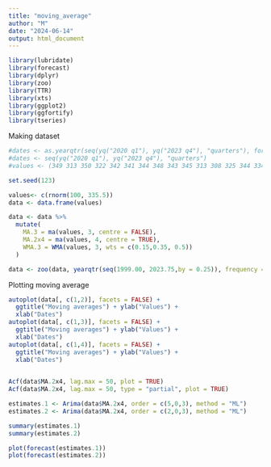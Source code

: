 ```yaml
---
title: "moving_average"
author: "M"
date: "2024-06-14"
output: html_document
---
```


```r
library(lubridate)
library(forecast)
library(dplyr)
library(zoo)
library(TTR)
library(xts)
library(ggplot2)
library(ggfortify)
library(tseries)
```

Making dataset
```r
#dates <- as.yearqtr(seq(yq("2020 q1"), yq("2023 q4"), "quarters"), format = "%Y-%m-%d")
#dates <- seq(yq("2020 q1"), yq("2023 q4"), "quarters")
#values <- (349 313 350 322 342 341 344 348 343 345 313 308 325 344 334 347)

set.seed(123)

values<- c(rnorm(100, 335.5))
data <- data.frame(values)

data <- data %>% 
  mutate(
    MA.3 = ma(values, 3, centre = FALSE),
    MA.2x4 = ma(values, 4, centre = TRUE),
    WMA.3 = WMA(values, 3, wts = c(0.15,0.35, 0.5))
  )

data <- zoo(data, yearqtr(seq(1999.00, 2023.75,by = 0.25)), frequency = 4)


```


Plotting moving average
```r
autoplot(data[, c(1,2)], facets = FALSE) + 
  ggtitle("Moving averages") + ylab("Values") +
  xlab("Dates") 
autoplot(data[, c(1,3)], facets = FALSE) + 
  ggtitle("Moving averages") + ylab("Values") +
  xlab("Dates") 
autoplot(data[, c(1,4)], facets = FALSE) + 
  ggtitle("Moving averages") + ylab("Values") +
  xlab("Dates") 
  
```



```r
Acf(data$MA.2x4, lag.max = 50, plot = TRUE)
Acf(data$MA.2x4, lag.max = 50, type = "partial", plot = TRUE)
```
```r
estimates.1 <- Arima(data$MA.2x4, order = c(5,0,3), method = "ML")
estimates.2 <- Arima(data$MA.2x4, order = c(2,0,3), method = "ML")

summary(estimates.1)
summary(estimates.2)

```
```r
plot(forecast(estimates.1))
plot(forecast(estimates.2))
```


